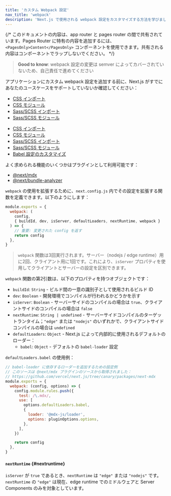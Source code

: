 ```yaml
---
title: 'カスタム Webpack 設定'
nav_title: 'webpack'
description: 'Next.js で使用される webpack 設定をカスタマイズする方法を学びましょう'
---
```


{/* このドキュメントの内容は、app router と pages router の間で共有されています。Pages Router に特有の内容を追加するには、`<PagesOnly>Content</PagesOnly>` コンポーネントを使用できます。共有される内容はコンポーネントでラップしないでください。 */}

> **Good to know**: webpack 設定の変更は semver によってカバーされていないため、自己責任で進めてください

アプリケーションにカスタム webpack 設定を追加する前に、Next.js がすでにあなたのユースケースをサポートしていないか確認してください：

<AppOnly>

- [CSS インポート](/docs/app/building-your-application/styling/css)
- [CSS モジュール](/docs/app/building-your-application/styling/css#css-modules)
- [Sass/SCSS インポート](/docs/app/guides/sass)
- [Sass/SCSS モジュール](/docs/app/guides/sass)

</AppOnly>

<PagesOnly>

- [CSS インポート](https://nextjs.org/docs/canary/pages/building-your-application/styling)
- [CSS モジュール](https://nextjs.org/docs/canary/pages/building-your-application/styling/css)
- [Sass/SCSS インポート](https://nextjs.org/docs/canary/pages/guides/sass)
- [Sass/SCSS モジュール](https://nextjs.org/docs/canary/pages/guides/sass)
- [Babel 設定のカスタマイズ](https://nextjs.org/docs/canary/pages/guides/babel)

</PagesOnly>

よく求められる機能のいくつかはプラグインとして利用可能です：

- [@next/mdx](https://github.com/vercel/next.js/tree/canary/packages/next-mdx)
- [@next/bundle-analyzer](https://github.com/vercel/next.js/tree/canary/packages/next-bundle-analyzer)

`webpack` の使用を拡張するために、`next.config.js` 内でその設定を拡張する関数を定義できます。以下のようにします：

```js title="next.config.js"
module.exports = {
  webpack: (
    config,
    { buildId, dev, isServer, defaultLoaders, nextRuntime, webpack }
  ) => {
    // 重要: 変更された config を返す
    return config
  },
}
```

> `webpack` 関数は3回実行されます。サーバー（nodejs / edge runtime）用に2回、クライアント用に1回です。これにより、`isServer` プロパティを使用してクライアントとサーバーの設定を区別できます。

`webpack` 関数の第2引数は、以下のプロパティを持つオブジェクトです：

- `buildId`: `String` - ビルド間の一意の識別子として使用されるビルド ID
- `dev`: `Boolean` - 開発環境でコンパイルが行われるかどうかを示す
- `isServer`: `Boolean` - サーバーサイドのコンパイルの場合は `true`、クライアントサイドのコンパイルの場合は `false`
- `nextRuntime`: `String | undefined` - サーバーサイドコンパイルのターゲットランタイム；`"edge"` または `"nodejs"` のいずれかで、クライアントサイドコンパイルの場合は `undefined`
- `defaultLoaders`: `Object` - Next.js によって内部的に使用されるデフォルトのローダー：
  - `babel`: `Object` - デフォルトの `babel-loader` 設定

`defaultLoaders.babel` の使用例：

```js
// babel-loader に依存するローダーを追加するための設定例
// このソースは @next/mdx プラグインのソースから取得されました：
// https://github.com/vercel/next.js/tree/canary/packages/next-mdx
module.exports = {
  webpack: (config, options) => {
    config.module.rules.push({
      test: /\.mdx/,
      use: [
        options.defaultLoaders.babel,
        {
          loader: '@mdx-js/loader',
          options: pluginOptions.options,
        },
      ],
    })

    return config
  },
}
```

#### `nextRuntime` {#nextruntime}

`isServer` が `true` であるとき、`nextRuntime` は `"edge"` または `"nodejs"` です。`nextRuntime` の `"edge"` は現在、edge runtime でのミドルウェアと Server Components のみを対象としています。

